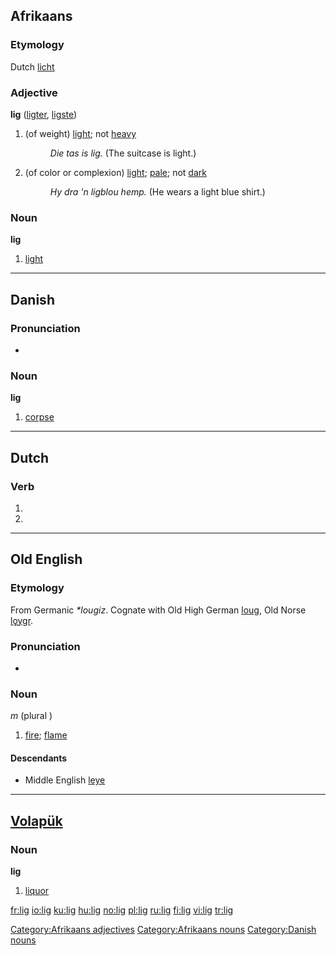 ==Afrikaans==

===Etymology===
Dutch [[licht]]

===Adjective===
'''lig''' ([[ligter]], [[ligste]])

# (of weight) [[light]]; not [[heavy]]
#: ''Die tas is lig.'' (The suitcase is light.)
# (of color or complexion) [[light]]; [[pale]]; not [[dark]]
#: ''Hy dra 'n ligblou hemp.'' (He wears a light blue shirt.)

===Noun===
'''lig'''

# [[light]]

[[Category:Afrikaans adjectives]]
[[Category:Afrikaans nouns]]

----

==Danish==

===Pronunciation===
* {{audio|Da-lig.ogg|audio}}

===Noun===
'''lig'''

# [[corpse]]

[[Category:Danish nouns]]

----

==Dutch==

===Verb===
{{infl|nl|verb form}}

# {{nl-verb-form|p=first|n=singular|t=present tense|liggen}}
# {{nl-verb-form|m=imperative|liggen}}

----

==Old English==

===Etymology===
From Germanic ''*lougiz''.  Cognate with Old High German [[loug]], Old Norse [[lǫygr]].

===Pronunciation===
* {{IPA|/li:j/|lang=ang}}

===Noun===
{{unicode|'''līġ'''}} ''m'' (plural {{unicode|'''[[ligas|līgas]]'''}})

# [[fire]]; [[flame]]

====Descendants====
* Middle English [[leye]]

----

==[[Volapük]]==

===Noun===
'''lig'''

# [[liquor]]

[[fr:lig]]
[[io:lig]]
[[ku:lig]]
[[hu:lig]]
[[no:lig]]
[[pl:lig]]
[[ru:lig]]
[[fi:lig]]
[[vi:lig]]
[[tr:lig]]